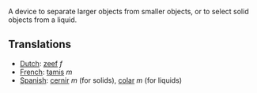 A device to separate larger objects from smaller objects, or to select solid objects from a liquid.

==Translations==

*[[Dutch]]: [[zeef]] ''f''
*[[French]]: [[tamis]] ''m''
*[[Spanish]]: [[cernir]] ''m'' (for solids), [[colar]] ''m'' (for liquids)
